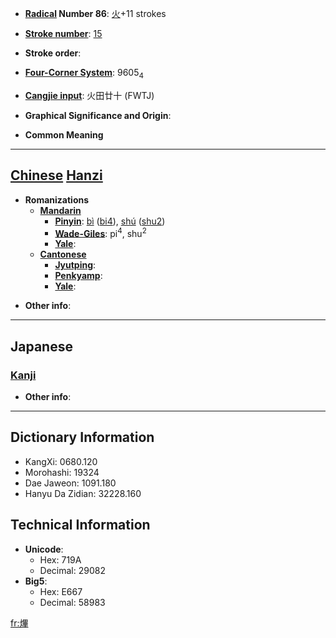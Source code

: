 * '''[[Wiktionary:Chinese radical index| Radical]] Number 86''': [[Wiktionary:Chinese radical index 火|火]]+11 strokes

* '''[[Wiktionary:Chinese total strokes index|Stroke number]]''': [[Wiktionary:Chinese total strokes index 15|15]]

* '''Stroke order''': 

* '''[[Wiktionary:Chinese four corner index|Four-Corner System]]''': 9605<sub>4</sub>

* '''[[Wiktionary:Chinese Cangjie index|Cangjie input]]''': 火田廿十 (FWTJ)

* '''Graphical Significance and Origin''': 

* '''Common Meaning'''

----

== [[Chinese]] [[Hanzi]] ==

* '''Romanizations'''
** '''[[Mandarin]]'''
*** '''[[Pinyin]]''': [[bì]] ([[bi4]]), [[shú]] ([[shu2]])
*** '''[[Wade-Giles]]''': pi<sup>4</sup>, shu<sup>2</sup>
*** '''[[Yale]]''': 
** '''[[Cantonese]]'''
*** '''[[Jyutping]]''':
*** '''[[Penkyamp]]''': 
*** '''[[Yale]]''': 

* '''Other info''': 

----

==Japanese==
===[[Kanji]]===
{{kanji|on readings=[[ひつ]] (hitsu), [[ひち]] (hichi)
|kun readings=
}}

* '''Other info''':  

----

== Dictionary Information ==

* KangXi: 0680.120
* Morohashi: 19324
* Dae Jaweon: 1091.180
* Hanyu Da Zidian: 32228.160

== Technical Information ==

* '''Unicode''':
** Hex: 719A
** Decimal: 29082
* '''Big5''':
** Hex: E667
** Decimal: 58983

[[fr:熚]]